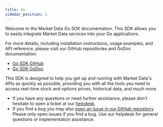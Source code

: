 ```yaml
---
title: Go
sidebar_position: 2
---
```


Welcome to the Market Data Go SDK documentation. This SDK allows you to easily integrate Market Data services into your Go applications.

For more details, including installation instructions, usage examples, and API reference, please visit our GitHub repositories and GoDoc documentation:

- [Go SDK GitHub](https://github.com/MarketDataApp/sdk-go/)
- [Go SDK GoDoc](https://pkg.go.dev/github.com/MarketDataApp/sdk-go)

This SDK is designed to help you get up and running with Market Data's APIs as quickly as possible, providing you with all the tools you need to access real-time stock and options prices, historical data, and much more.

- If you have any questions or need further assistance, please don't hesitate to open a ticket at our [helpdesk](https://www.marketdata.app/dashboard/). 
- If you find a bug you may also [open an issue in our GitHub repository](https://github.com/MarketDataApp/sdk-go/issues). Please only open issues if you find a bug. Use our helpdesk for general questions or implementation assistance.